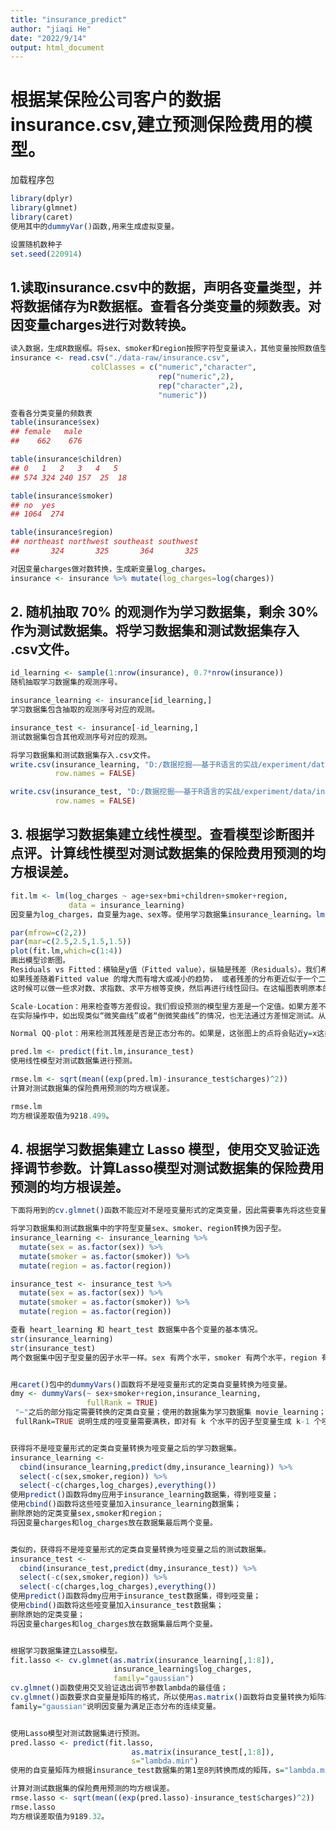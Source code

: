 ```yaml
---
title: "insurance_predict"
author: "jiaqi He"
date: "2022/9/14"
output: html_document
---
```

# 根据某保险公司客户的数据insurance.csv,建立预测保险费用的模型。

加载程序包
```r
library(dplyr)
library(glmnet)
library(caret)
使用其中的dummyVar()函数,用来生成虚拟变量。

设置随机数种子
set.seed(220914)
```

## 1.读取insurance.csv中的数据，声明各变量类型，并将数据储存为R数据框。查看各分类变量的频数表。对因变量charges进行对数转换。

```r
读入数据，生成R数据框。将sex、smoker和region按照字符型变量读入，其他变量按照数值型变量读入。
insurance <- read.csv("./data-raw/insurance.csv",
                  colClasses = c("numeric","character",
                                 rep("numeric",2),
                                 rep("character",2),
                                 "numeric"))

查看各分类变量的频数表
table(insurance$sex)
## female   male 
##    662    676

table(insurance$children)
## 0   1   2   3   4   5 
## 574 324 240 157  25  18 

table(insurance$smoker)
## no  yes 
## 1064  274 

table(insurance$region)
## northeast northwest southeast southwest 
##       324       325       364       325

对因变量charges做对数转换，生成新变量log_charges。
insurance <- insurance %>% mutate(log_charges=log(charges))
```

## 2. 随机抽取 70% 的观测作为学习数据集，剩余 30% 作为测试数据集。将学习数据集和测试数据集存入 .csv文件。

```r
id_learning <- sample(1:nrow(insurance), 0.7*nrow(insurance))
随机抽取学习数据集的观测序号。

insurance_learning <- insurance[id_learning,]
学习数据集包含抽取的观测序号对应的观测。

insurance_test <- insurance[-id_learning,]
测试数据集包含其他观测序号对应的观测。

将学习数据集和测试数据集存入.csv文件。
write.csv(insurance_learning, "D:/数据挖掘——基于R语言的实战/experiment/data/insurance_learning.csv",
          row.names = FALSE)

write.csv(insurance_test, "D:/数据挖掘——基于R语言的实战/experiment/data/insurance_test.csv",
          row.names = FALSE)
```

## 3. 根据学习数据集建立线性模型。查看模型诊断图并点评。计算线性模型对测试数据集的保险费用预测的均方根误差。

```r
fit.lm <- lm(log_charges ~ age+sex+bmi+children+smoker+region,
             data = insurance_learning)
因变量为log_charges，自变量为age、sex等。使用学习数据集insurance_learning。lm()函数会将字符型变量转换为哑变量，因此不需要事先转换。children是定序变量，这里被当作连续变量。

par(mfrow=c(2,2))
par(mar=c(2.5,2.5,1.5,1.5))
plot(fit.lm,which=c(1:4))
画出模型诊断图。 
Residuals vs Fitted：横轴是y值（Fitted value），纵轴是残差（Residuals）。我们希望看到残差的分布是比较均匀的。
如果残差随着Fitted value 的增大而有增大或减小的趋势， 或者残差的分布更近似于一个二次曲线，那么就意味着可能原本的数据并不是线性关系。
这时候可以做一些求对数、求指数、求平方根等变换，然后再进行线性回归。在这幅图表明原本的数据明显的不是线性关系。

Scale-Location：用来检查等方差假设。我们假设预测的模型里方差是一个定值。如果方差不是一个定值那么这个模型的可靠性便大打折扣。
在实际操作中，如出现类似“微笑曲线”或者“倒微笑曲线”的情况，也无法通过方差恒定测试。从 Scale-Location 图中可以看出，线性假设和同方差假设不成立。

Normal QQ-plot：用来检测其残差是否是正态分布的。如果是，这张图上的点将会贴近y=x这条直线。从 QQ 图可以看出，正态假设不成立。

pred.lm <- predict(fit.lm,insurance_test)
使用线性模型对测试数据集进行预测。

rmse.lm <- sqrt(mean((exp(pred.lm)-insurance_test$charges)^2))
计算对测试数据集的保险费用预测的均方根误差。

rmse.lm
均方根误差取值为9218.499。
```

## 4. 根据学习数据集建立 Lasso 模型，使用交叉验证选择调节参数。计算Lasso模型对测试数据集的保险费用预测的均方根误差。

```r
下面将用到的cv.glmnet()函数不能应对不是哑变量形式的定类变量，因此需要事先将这些变量转换为哑变量。

将学习数据集和测试数据集中的字符型变量sex、smoker、region转换为因子型。
insurance_learning <- insurance_learning %>%
  mutate(sex = as.factor(sex)) %>%
  mutate(smoker = as.factor(smoker)) %>%
  mutate(region = as.factor(region))

insurance_test <- insurance_test %>%
  mutate(sex = as.factor(sex)) %>%
  mutate(smoker = as.factor(smoker)) %>%
  mutate(region = as.factor(region))

查看 heart_learning 和 heart_test 数据集中各个变量的基本情况。
str(insurance_learning)
str(insurance_test)
两个数据集中因子型变量的因子水平一样。sex 有两个水平，smoker 有两个水平，region 有四个水平。 这样的话，使用学习数据集建立的任何模型都可以应用于测试数据集而不会报错。


用caret()包中的dummyVars()函数将不是哑变量形式的定类自变量转换为哑变量。
dmy <- dummyVars(~ sex+smoker+region,insurance_learning, 
                 fullRank = TRUE)
 "~"之后的部分指定需要转换的定类自变量；使用的数据集为学习数据集 movie_learning；
 fullRank=TRUE 说明生成的哑变量需要满秩，即对有 k 个水平的因子型变量生成 k-1 个哑变量。


获得将不是哑变量形式的定类自变量转换为哑变量之后的学习数据集。
insurance_learning <- 
  cbind(insurance_learning,predict(dmy,insurance_learning)) %>%
  select(-c(sex,smoker,region)) %>%
  select(-c(charges,log_charges),everything())
使用predict()函数将dmy应用于insurance_learning数据集，得到哑变量；
使用cbind()函数将这些哑变量加入insurance_learning数据集；
删除原始的定类变量sex,smoker和region；
将因变量charges和log_charges放在数据集最后两个变量。


类似的，获得将不是哑变量形式的定类自变量转换为哑变量之后的测试数据集。
insurance_test <- 
  cbind(insurance_test,predict(dmy,insurance_test)) %>%
  select(-c(sex,smoker,region)) %>%
  select(-c(charges,log_charges),everything())
使用predict()函数将dmy应用于insurance_test数据集，得到哑变量；
使用cbind()函数将这些哑变量加入insurance_test数据集；
删除原始的定类变量；
将因变量charges和log_charges放在数据集最后两个变量。


根据学习数据集建立Lasso模型。
fit.lasso <- cv.glmnet(as.matrix(insurance_learning[,1:8]), 
                       insurance_learning$log_charges,
                       family="gaussian")
cv.glmnet()函数使用交叉验证选出调节参数lambda的最佳值；
cv.glmnet()函数要求自变量是矩阵的格式，所以使用as.matrix()函数将自变量转换为矩阵格式；
family="gaussian"说明因变量为满足正态分布的连续变量。


使用Lasso模型对测试数据集进行预测。
pred.lasso <- predict(fit.lasso,
                           as.matrix(insurance_test[,1:8]),
                           s="lambda.min")
使用的自变量矩阵为根据insurance_test数据集的第1至8列转换而成的矩阵，s="lambda.min"指定将lambda值设为使交叉验证的平均误差最小的值。

计算对测试数据集的保险费用预测的均方根误差。
rmse.lasso <- sqrt(mean((exp(pred.lasso)-insurance_test$charges)^2))
rmse.lasso
均方根误差取值为9189.32。
```

